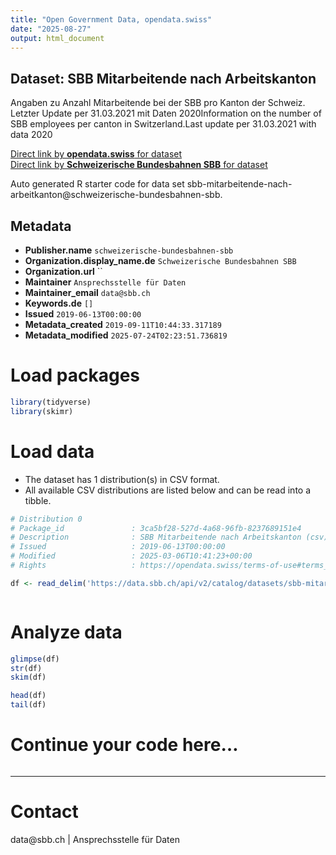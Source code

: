 ```yaml
---
title: "Open Government Data, opendata.swiss"
date: "2025-08-27"
output: html_document
---
```


## Dataset: SBB Mitarbeitende nach Arbeitskanton

Angaben zu Anzahl Mitarbeitende bei der SBB pro Kanton der Schweiz. Letzter Update per 31.03.2021 mit Daten 2020Information on the number of SBB employees per canton in Switzerland.Last update per 31.03.2021 with data 2020

[Direct link by **opendata.swiss** for dataset](https://opendata.swiss/de/dataset/sbb-mitarbeitende-nach-arbeitskanton)<br>
[Direct link by **Schweizerische Bundesbahnen SBB** for dataset](https://data.sbb.ch/explore/dataset/sbb-mitarbeitende-nach-arbeitkanton/)

Auto generated R starter code for data set sbb-mitarbeitende-nach-arbeitkanton@schweizerische-bundesbahnen-sbb.

## Metadata

- **Publisher.name** `schweizerische-bundesbahnen-sbb`
- **Organization.display_name.de** `Schweizerische Bundesbahnen SBB`
- **Organization.url** ``
- **Maintainer** `Ansprechsstelle für Daten`
- **Maintainer_email** `data@sbb.ch`
- **Keywords.de** `[]`
- **Issued** `2019-06-13T00:00:00`
- **Metadata_created** `2019-09-11T10:44:33.317189`
- **Metadata_modified** `2025-07-24T02:23:51.736819`


# Load packages

```r

library(tidyverse)
library(skimr)

```

# Load data

-   The dataset has 1 distribution(s) in CSV format.
-   All available CSV distributions are listed below and can be read into a tibble.

```r

# Distribution 0
# Package_id               : 3ca5bf28-527d-4a68-96fb-8237689151e4
# Description              : SBB Mitarbeitende nach Arbeitskanton (csv)
# Issued                   : 2019-06-13T00:00:00
# Modified                 : 2025-03-06T10:41:23+00:00
# Rights                   : https://opendata.swiss/terms-of-use#terms_by

df <- read_delim('https://data.sbb.ch/api/v2/catalog/datasets/sbb-mitarbeitende-nach-arbeitkanton/exports/csv?use_labels=true')



```

# Analyze data

```r

glimpse(df)
str(df)
skim(df)

head(df)
tail(df)

```

# Continue your code here...

```r

```

------------------------------------------------------------------------

# Contact

data@sbb.ch | Ansprechsstelle für Daten
